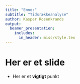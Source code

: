 ```yaml
---
title: "Emne:"
subtitle: "Tidsrækkeanalyse"
author: Kasper Rosenkrands
output: 
  beamer_presentation:
    includes:
      in_header: misc/style.tex
---
```


# Her er et slide

- Her er et **vigtigt** punkt

